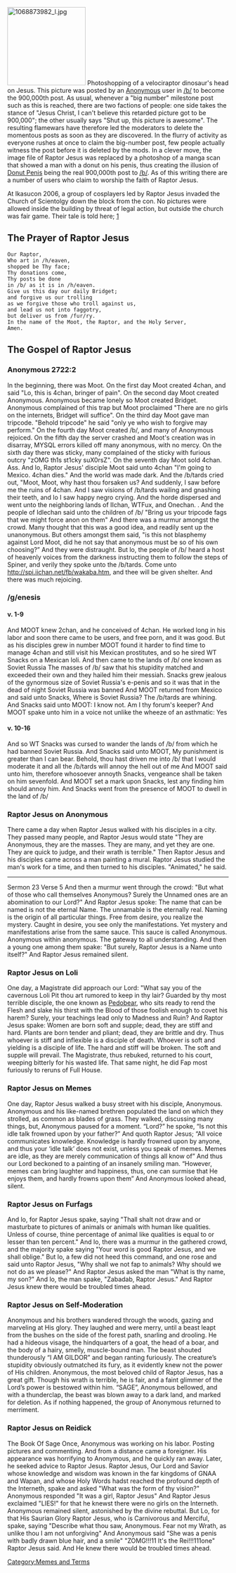 [[Image:1068873982 l.jpg|right|thumb|178px]]
Photoshopping of a velociraptor dinosaur's head on Jesus. This picture was posted by an [[Anonymous]] user in [[/b/]] to become the 900,000th post. As usual, whenever a "big number" milestone post such as this is reached, there are two factions of people: one side takes the stance of "Jesus Christ, I can't believe this retarded picture got to be 900,000"; the other usually says "Shut up, this picture is awesome". The resulting flamewars have therefore led the moderators to delete the momentous posts as soon as they are discovered. In the flurry of activity as everyone rushes at once to claim the big-number post, few people actually witness the post before it is deleted by the mods. In a clever move, the image file of Raptor Jesus was replaced by a photoshop of a manga scan that showed a man with a donut on his penis, thus creating the illusion of [[Donut Penis]] being the real 900,000th post to [[/b/]]. As of this writing there are a number of users who claim to worship the faith of Raptor Jesus.

At Ikasucon 2006, a group of cosplayers led by Raptor Jesus invaded the Church of Scientolgy down the block from the con. No pictures were allowed inside the building by threat of legal action, but outside the church was fair game. Their tale is told here; [http://raptorjesusscientology.ytmnd.com/]

== The Prayer of Raptor Jesus ==
<pre>Our Raptor,
Who art in /h/eaven,
shopped be Thy face;
Thy donations come,
Thy posts be done
in /b/ as it is in /h/eaven.
Give us this day our daily Bridget;
and forgive us our trolling
as we forgive those who troll against us,
and lead us not into faggotry,
but deliver us from /fur/ry.
In the name of the Moot, the Raptor, and the Holy Server,
Amen.</pre>

== The Gospel of Raptor Jesus ==

=== Anonymous 2722:2 ===
In the beginning, there was Moot. On the first day Moot created 4chan, and said "Lo, this is 4chan, bringer of pain". On the second day Moot created Anonymous. Anonymous became lonely so Moot created Bridget. Anonymous complained of this trap but Moot proclaimed "There are no girls on the internets, Bridget will suffice". On the third day Moot gave man tripcode. "Behold tripcode" he said "only ye who wish to forgive may perform." On the fourth day Moot created /b/, and many of Anonymous rejoiced. On the fifth day the server crashed and Moot's creation was in disarray, MYSQL errors killed off many anonymous, with no mercy. On the sixth day there was sticky, many complained of the sticky with furious outcry "zOMG th1s st1cky suX0rsZ". On the seventh day Moot sold 4chan. Ass. And lo, Raptor Jesus' disciple Moot said unto 4chan "I'm going to Mexico. 4chan dies." And the world was made dark. And the /b/tards cried out, "Moot, Moot, why hast thou forsaken us? And suddenly, I saw before me the ruins of 4chan. And I saw visions of /b/tards wailing and gnashing their teeth, and lo I saw happy negro crying. And the horde dispersed and went unto the neighboring lands of IIchan, WTFux, and Onechan. . And the people of Idlechan said unto the children of /b/ "Bring us your tripcode fags that we might force anon on them" And there was a murmur amongst the crowd. Many thought that this was a good idea, and readily sent up the unanonymous. But others amongst them said, "is this not blasphemy against Lord Moot, did he not say that anonymous must be so of his own choosing?” And they were distraught. But lo, the people of /b/ heard a host of heavenly voices from the darkness instructing them to follow the steps of Spiner, and verily they spoke unto the /b/tards. Come unto http://spi.iichan.net/fb/wakaba.htm, and thee will be given shelter. And there was much rejoicing. 

=== /g/enesis ===

==== v. 1-9 ====
And MOOT knew 2chan, and he conceived of 4chan. He worked long in his labor and soon there came to be users, and free porn, and it was good. But as his disciples grew in number MOOT found it harder to find time to manage 4chan and still visit his Mexican prostitutes, and so he sired WT Snacks on a Mexican loli. And then came to the lands of /b/ one known as Soviet Russia The masses of /b/ saw that his stupidity matched and exceeded their own and they hailed him their messiah. Snacks grew jealous of the gynormous size of Soviet Russia's e-penis and so it was that in the dead of night Soviet Russia was banned And MOOT returned from Mexico and said unto Snacks, Where is Soviet Russia? The /b/tards are whining. And Snacks said unto MOOT: I know not. Am I thy forum's keeper? And MOOT spake unto him in a voice not unlike the wheeze of an asthmatic: Yes

==== v. 10-16 ====
And so WT Snacks was cursed to wander the lands of /b/ from which he had banned Soviet Russia. And Snacks said unto MOOT, My punishment is greater than I can bear. Behold, thou hast driven me into /b/ that I would moderate it and all the /b/tards will annoy the hell out of me And MOOT said unto him, therefore whosoever annoyth Snacks, vengeance shall be taken on him sevenfold. And MOOT set a mark upon Snacks, lest any finding him should annoy him. And Snacks went from the presence of MOOT to dwell in the land of /b/

=== Raptor Jesus on Anonymous ===
There came a day when Raptor Jesus walked with his disciples in a city. They passed many people, and Raptor Jesus would state "They are Anonymous, they are the masses. They are many, and yet they are one. They are quick to judge, and their wrath is terrible." Then Raptor Jesus and his disciples came across a man painting a mural. Raptor Jesus studied the man's work for a time, and then turned to his disciples. "Animated," he said.
----
Sermon 23 Verse 5 And then a murmur went through the crowd: "But what of those who call themselves Anonymous? Surely the Unnamed ones are an abomination to our Lord?" And Raptor Jesus spoke: The name that can be named is not the eternal Name. The unnamable is the eternally real. Naming is the origin of all particular things. Free from desire, you realize the mystery. Caught in desire, you see only the manifestations. Yet mystery and manifestations arise from the same sauce. This sauce is called Anonymous. Anonymous within anonymous. The gateway to all understanding. And then a young one among them spake: "But surely, Raptor Jesus is a Name unto itself?" And Raptor Jesus remained silent.

=== Raptor Jesus on Loli ===
One day, a Magistrate did approach our Lord: "What say you of the cavernous Loli Pit thou art rumored to keep in thy lair? Guarded by thy most terrible disciple, the one known as [[Pedobear]], who sits ready to rend the Flesh and slake his thirst with the Blood of those foolish enough to covet his harem? Surely, your teachings lead only to Madness and Ruin? And Raptor Jesus spake: Women are born soft and supple; dead, they are stiff and hard. Plants are born tender and pliant; dead, they are brittle and dry. Thus whoever is stiff and inflexible is a disciple of death. Whoever is soft and yielding is a disciple of life. The hard and stiff will be broken. The soft and supple will prevail. The Magistrate, thus rebuked, returned to his court, weeping bitterly for his wasted life. That same night, he did Fap most furiously to reruns of Full House.

=== Raptor Jesus on Memes ===
One day, Raptor Jesus walked a busy street with his disciple, Anonymous. Anonymous and his like-named brethren populated the land on which they strolled, as common as blades of grass. They walked, discussing many things, but, Anonymous paused for a moment. “Lord?” he spoke, “Is not this idle talk frowned upon by your father?” And quoth Raptor Jesus; “All voice communicates knowledge. Knowledge is hardly frowned upon by anyone, and thus your ‘idle talk’ does not exist, unless you speak of memes. Memes are idle, as they are merely communication of things all know of” And thus our Lord beckoned to a painting of an insanely smiling man. “However, memes can bring laughter and happiness, thus, one can surmise that He enjoys them, and hardly frowns upon them” And Anonymous looked ahead, silent.

=== Raptor Jesus on Furfags ===
And lo, for Raptor Jesus spake, saying "Thall shalt not draw and or masturbate to pictures of animals or animals with human like qualities. Unless of course, thine percentage of animal like qualities is equal to or lesser than ten percent." And lo, there was a murmur in the gathered crowd, and the majority spake saying "Your word is good Raptor Jesus, and we shall oblige." But lo, a few did not heed this command, and one rose and said unto Raptor Jesus, "Why shall we not fap to animals? Why should we not do as we please?" And Raptor Jesus asked the man "What is thy name, my son?" And lo, the man spake, "Zabadab, Raptor Jesus." And Raptor Jesus knew there would be troubled times ahead.

=== Raptor Jesus on Self-Moderation ===
Anonymous and his brothers wandered through the woods, gazing and marveling at His glory. They laughed and were merry, until a beast leapt from the bushes on the side of the forest path, snarling and drooling. He had a hideous visage, the hindquarters of a goat, the head of a boar, and the body of a hairy, smelly, muscle-bound man. The beast shouted thunderously “I AM GILDOR” and began ranting furiously. The creature’s stupidity obviously outmatched its fury, as it evidently knew not the power of His children. Anonymous, the most beloved child of Raptor Jesus, has a great gift. Though his wrath is terrible, he is fair, and a faint glimmer of the Lord’s power is bestowed within him. “SAGE”, Anonymous bellowed, and with a thunderclap, the beast was blown away to a dark land, and marked for deletion. As if nothing happened, the group of Anonymous returned to merriment.

=== Raptor Jesus on Reidick ===
The Book Of Sage Once, Anonymous was working on his labor. Posting pictures and commenting. And from a distance came a foreigner. His appearance was horrifying to Anonymous, and he quickly ran away. Later, he seeked advice to Raptor Jesus. Raptor Jesus, Our Lord and Savior whose knowledge and wisdom was known in the far kingdoms of GNAA and Wapan, and whose Holy Words hadst reached the profound depth of the Interneth, spake and asked "What was the form of thy vision?" Anonymous responded "It was a girl, Raptor Jesus" And Raptor Jesus exclaimed "LIES!" for that he knewst there were no girls on the Interneth. Anonymous remained silent, astonished by the divine rebuttal. But Lo, for that His Saurian Glory Raptor Jesus, who is Carnivorous and Merciful, spake, saying "Describe what thou saw, Anonymous. Fear not my Wrath, as unlike thou I am not unforgiving" And Anonymous said "She was a penis with badly drawn blue hair, and a smile" "ZOMG!!!11 It's the Rei!!!111one" Raptor Jesus said. And He knew there would be troubled times ahead.


[[Category:Memes and Terms]]